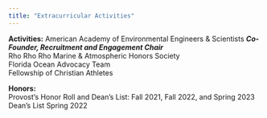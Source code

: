 ---
title: "Extracurricular Activities"
---


<p>

<b>Activities:</b>
American Academy of Environmental Engineers & Scientists <b><i>Co-Founder, Recruitment and Engagement 
Chair</b></i><br>
Rho Rho Rho Marine & Atmospheric Honors Society<br>
Florida Ocean Advocacy Team<br>
Fellowship of Christian Athletes<br>

<p>
<b>Honors:</b><br>
Provost’s Honor Roll and Dean’s List:  Fall 2021, Fall 2022, and Spring 2023<br>
Dean’s List Spring 2022
</p>
